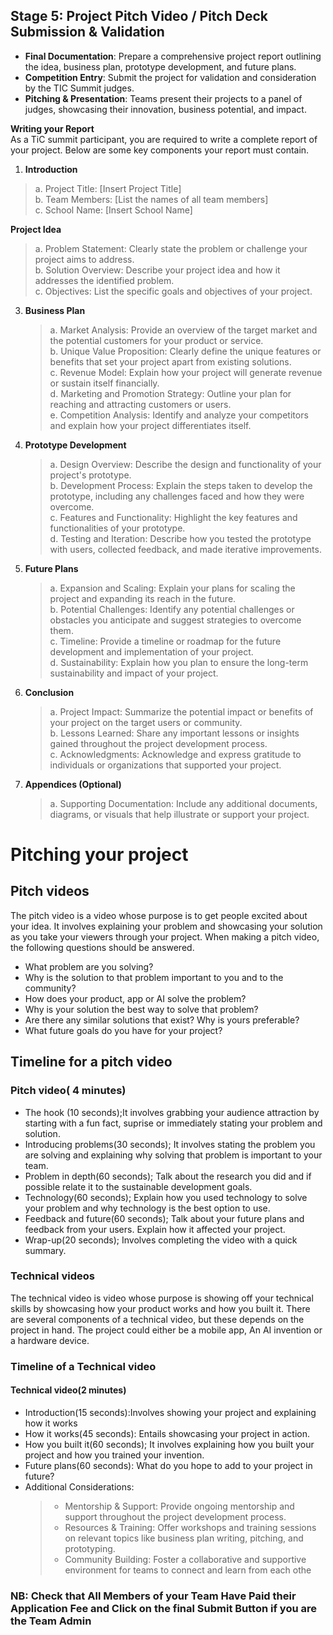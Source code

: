 ## Stage 5: Project Pitch Video / Pitch Deck Submission & Validation

- **Final Documentation**: Prepare a comprehensive project report outlining the idea, business plan, prototype development, and future plans.
- **Competition Entry**: Submit the project for validation and consideration by the TIC Summit judges.
- **Pitching & Presentation**: Teams present their projects to a panel of judges, showcasing their innovation, business potential, and impact.

**Writing your Report**<br />
As a TiC summit participant, you are
required to write a complete report of your project. Below are some key
components your report must contain.

1. **Introduction** <br/>

> a. Project Title: [Insert Project Title]<br/>
> b. Team Members: [List the names of all team members]<br/>
> c. School Name: [Insert School Name]<br/>

**Project Idea** <br/>

> a. Problem Statement: Clearly state the problem or challenge your project aims to address. <br/>
> b. Solution Overview: Describe your project idea and how it addresses the identified problem.<br/>
> c. Objectives: List the specific goals and objectives of your project.<br/>

3. **Business Plan** <br/>

   > a. Market Analysis: Provide an overview of the target market and the potential customers for your product or service. <br/>
   > b. Unique Value Proposition: Clearly define the unique features or benefits that set your project apart from existing solutions.<br/>
   > c. Revenue Model: Explain how your project will generate revenue or sustain itself financially. <br/>
   > d. Marketing and Promotion Strategy: Outline your plan for reaching and attracting customers or users. <br/>
   > e. Competition Analysis: Identify and analyze your competitors and explain how your project differentiates itself. <br/>

4. **Prototype Development** <br/>

   > a. Design Overview: Describe the design and functionality of your project's prototype. <br/>
   > b. Development Process: Explain the steps taken to develop the prototype, including any challenges faced and how they were overcome. <br/>
   > c. Features and Functionality: Highlight the key features and functionalities of your prototype.<br/>
   > d. Testing and Iteration: Describe how you tested the prototype with users, collected feedback, and made iterative improvements.<br/>

5. **Future Plans** <br/>

   > a. Expansion and Scaling: Explain your plans for scaling the project and expanding its reach in the future. <br/>
   > b. Potential Challenges: Identify any potential challenges or obstacles you anticipate and suggest strategies to overcome them.<br/>
   > c. Timeline: Provide a timeline or roadmap for the future development and implementation of your project.<br/>
   > d. Sustainability: Explain how you plan to ensure the long-term sustainability and impact of your project.<br/>

6. **Conclusion** <br/>

   > a. Project Impact: Summarize the potential impact or benefits of your project on the target users or community. <br/>
   > b. Lessons Learned: Share any important lessons or insights gained throughout the project development process. <br/>
   > c. Acknowledgments: Acknowledge and express gratitude to individuals or organizations that supported your project. <br/>

7. **Appendices (Optional)** <br/>
   > a. Supporting Documentation: Include any additional documents, diagrams, or visuals that help illustrate or support your project. <br/>

# Pitching your project

## Pitch videos

The pitch video is a video whose purpose is to get people excited about your idea.
It involves explaining your problem and showcasing your solution as you take your
viewers through your project. When making a pitch video, the following questions
should be answered.

- What problem are you solving?
- Why is the solution to that problem important to you and to the community?
- How does your product, app or AI solve the problem?
- Why is your solution the best way to solve that problem?
- Are there any similar solutions that exist? Why is yours preferable?
- What future goals do you have for your project?

## Timeline for a pitch video

### Pitch video( 4 minutes)

- The hook (10 seconds);It involves grabbing your audience attraction by starting with a fun
  fact, suprise or immediately stating your problem and solution.
- Introducing problems(30 seconds); It involves stating the problem you are solving and
  explaining why solving that problem is important to your team.
- Problem in depth(60 seconds); Talk about the research you did and if possible relate it to
  the sustainable development goals.
- Technology(60 seconds); Explain how you used technology to solve your problem and why
  technology is the best option to use.
- Feedback and future(60 seconds); Talk about your future plans and feedback from your
  users. Explain how it affected your project.
- Wrap-up(20 seconds); Involves completing the video with a quick summary.

### Technical videos

The technical video is video whose purpose is showing off your technical skills by
showcasing how your product works and how you built it.
There are several components of a technical video, but these depends on the
project in hand.
The project could either be a mobile app, An AI invention or a hardware device.

### Timeline of a Technical video

#### Technical video(2 minutes)

- Introduction(15 seconds):Involves showing your project and explaining how it
  works
- How it works(45 seconds): Entails showcasing your project in action.
- How you built it(60 seconds); It involves explaining how you built your project
  and how you trained your invention.
- Future plans(60 seconds): What do you hope to add to your project in future?
- Additional Considerations:
  > - Mentorship & Support: Provide ongoing mentorship and support throughout the project development process.
  > - Resources & Training: Offer workshops and training sessions on relevant topics like business plan writing, pitching, and prototyping.
  > - Community Building: Foster a collaborative and supportive environment for teams to connect and learn from each othe

### NB: Check that All Members of your Team Have Paid their Application Fee and Click on the final Submit Button if you are the Team Admin
